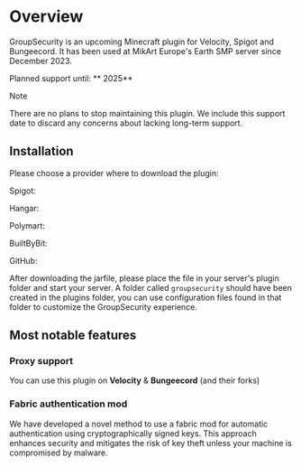 # Overview
GroupSecurity is an upcoming Minecraft plugin for Velocity, Spigot and Bungeecord. It has been used at MikArt Europe's Earth SMP server since December 2023.

Planned support until: ** 2025**

> [!NOTE]
>
> There are no plans to stop maintaining this plugin. We include this support date to discard any concerns about lacking long-term support.

## Installation
Please choose a provider where to download the plugin:

Spigot:

Hangar:

Polymart:

BuiltByBit:

GitHub:

After downloading the jarfile, please place the file in your server's plugin folder and start your server.
A folder called `groupsecurity` should have been created in the plugins folder, you can use configuration files found
in that folder to customize the GroupSecurity experience.

## Most notable features
### Proxy support
You can use this plugin on **Velocity** & **Bungeecord** (and their forks)

### Fabric authentication mod
We have developed a novel method to use a fabric mod for automatic authentication using cryptographically signed keys.
This approach enhances security and mitigates the risk of key theft unless your machine is compromised by malware.